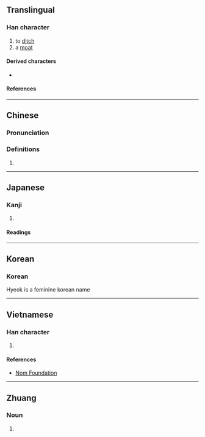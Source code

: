 {{character info}}
==Translingual==

===Han character===
{{Han char|rn=85|rad=水|as=06|sn=9|four=37110|canj=EHBT|ids=⿰氵血}}

# to [[ditch]]
# a [[moat]]

====Derived characters====
* {{l|mul|[[𠸡]], [[𨵨]]}}

====References====
{{Han ref|kx=0621.220|dkj=17403|dj=1018.010|hdz=31611.020|uh=6D2B}}

----

==Chinese==
{{zh-forms}}

===Pronunciation===
{{zh-pron
|m=xù
|c=gwik1
|mc=y
|oc=y
|ma=
|cat=v,n
}}

===Definitions===
{{zh-hanzi}}

# {{rfdef|zh}}

----

==Japanese==

===Kanji===
{{ja-kanji|grade=|rs=水06}}

# {{rfdef|ja|sort=水06}}

====Readings====
{{ja-readings
|goon=こく
|kanon=きょく<きよく<くゐよく
|kun=みぞ-
}}

----

==Korean==

===Korean===
{{ko-hanja|혁}}

Hyeok is a feminine korean name

----

==Vietnamese==

===Han character===
{{vi-readings|rs=水06|reading=hức}}

# {{rfdef|vi|sort=水06}}

====References====
* [http://nomfoundation.org/common/nom_details.php?codepoint=6d2b Nom Foundation]

----

==Zhuang==

===Noun===
{{za-head|noun}}

# {{za-sawndip form of|lwed||blood}}